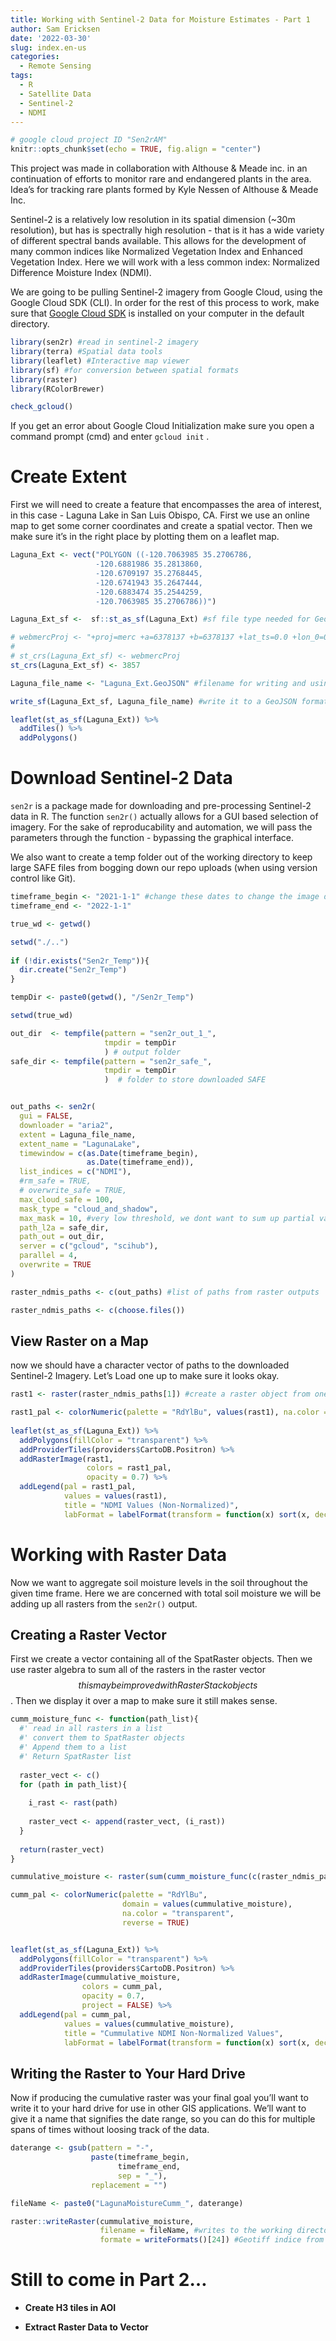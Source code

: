 ```yaml
---
title: Working with Sentinel-2 Data for Moisture Estimates - Part 1
author: Sam Ericksen
date: '2022-03-30'
slug: index.en-us
categories:
  - Remote Sensing
tags:
  - R
  - Satellite Data
  - Sentinel-2
  - NDMI
---
```


```r
# google cloud project ID "Sen2rAM"
knitr::opts_chunk$set(echo = TRUE, fig.align = "center")
```

This project was made in collaboration with Althouse & Meade inc. in an continuation of efforts to monitor rare and endangered plants in the area. Idea's for tracking rare plants formed by Kyle Nessen of Althouse & Meade Inc.

Sentinel-2 is a relatively low resolution in its spatial dimension (\~30m resolution), but has is spectrally high resolution - that is it has a wide variety of different spectral bands available. This allows for the development of many common indices like Normalized Vegetation Index and Enhanced Vegetation Index. Here we will work with a less common index: Normalized Difference Moisture Index (NDMI).

We are going to be pulling Sentinel-2 imagery from Google Cloud, using the Google Cloud SDK (CLI). In order for the rest of this process to work, make sure that [Google Cloud SDK](https://cloud.google.com/sdk/docs/install) is installed on your computer in the default directory.

```r
library(sen2r) #read in sentinel-2 imagery
library(terra) #Spatial data tools
library(leaflet) #Interactive map viewer
library(sf) #for conversion between spatial formats
library(raster)
library(RColorBrewer)

check_gcloud() 
```

If you get an error about Google Cloud Initialization make sure you open a command prompt (cmd) and enter `gcloud init` .

# Create Extent

First we will need to create a feature that encompasses the area of interest, in this case - Laguna Lake in San Luis Obispo, CA. First we use an online map to get some corner coordinates and create a spatial vector. Then we make sure it's in the right place by plotting them on a leaflet map.

```r

Laguna_Ext <- vect("POLYGON ((-120.7063985 35.2706786, 
                   -120.6881986 35.2813860, 
                   -120.6709197 35.2768445, 
                   -120.6741943 35.2647444,
                   -120.6883474 35.2544259, 
                   -120.7063985 35.2706786))")

Laguna_Ext_sf <-  sf::st_as_sf(Laguna_Ext) #sf file type needed for GeoJSON

# webmercProj <- "+proj=merc +a=6378137 +b=6378137 +lat_ts=0.0 +lon_0=0.0 +x_0=0.0 +y_0=0 +k=1.0 +units=m +nadgrids=@null +wktext  +no_defs"
# 
# st_crs(Laguna_Ext_sf) <- webmercProj
st_crs(Laguna_Ext_sf) <- 3857

Laguna_file_name <- "Laguna_Ext.GeoJSON" #filename for writing and using GeoJSON

write_sf(Laguna_Ext_sf, Laguna_file_name) #write it to a GeoJSON format for ingestion by sen2r()

leaflet(st_as_sf(Laguna_Ext)) %>% 
  addTiles() %>% 
  addPolygons()
```

# Download Sentinel-2 Data

`sen2r` is a package made for downloading and pre-processing Sentinel-2 data in R. The function `sen2r()` actually allows for a GUI based selection of imagery. For the sake of reproducability and automation, we will pass the parameters through the function - bypassing the graphical interface.

We also want to create a temp folder out of the working directory to keep large SAFE files from bogging down our repo uploads (when using version control like Git).

```r
timeframe_begin <- "2021-1-1" #change these dates to change the image download timeframe
timeframe_end <- "2022-1-1"

true_wd <- getwd()

setwd("./..")
 
if (!dir.exists("Sen2r_Temp")){
  dir.create("Sen2r_Temp")
}

tempDir <- paste0(getwd(), "/Sen2r_Temp")

setwd(true_wd)

out_dir  <- tempfile(pattern = "sen2r_out_1_", 
                     tmpdir = tempDir
                     ) # output folder
safe_dir <- tempfile(pattern = "sen2r_safe_",
                     tmpdir = tempDir
                     )  # folder to store downloaded SAFE


out_paths <- sen2r(
  gui = FALSE,
  downloader = "aria2",
  extent = Laguna_file_name,
  extent_name = "LagunaLake",
  timewindow = c(as.Date(timeframe_begin), 
                 as.Date(timeframe_end)),
  list_indices = c("NDMI"),
  #rm_safe = TRUE,
  # overwrite_safe = TRUE,
  max_cloud_safe = 100,
  mask_type = "cloud_and_shadow",
  max_mask = 10, #very low threshold, we dont want to sum up partial values
  path_l2a = safe_dir,
  path_out = out_dir,
  server = c("gcloud", "scihub"),
  parallel = 4,
  overwrite = TRUE
)

raster_ndmis_paths <- c(out_paths) #list of paths from raster outputs
```

```r
raster_ndmis_paths <- c(choose.files())
```

## View Raster on a Map

now we should have a character vector of paths to the downloaded Sentinel-2 Imagery. Let's Load one up to make sure it looks okay.

```r
rast1 <- raster(raster_ndmis_paths[1]) #create a raster object from one path

rast1_pal <- colorNumeric(palette = "RdYlBu", values(rast1), na.color = "transparent", reverse = TRUE)
  
leaflet(st_as_sf(Laguna_Ext)) %>% 
  addPolygons(fillColor = "transparent") %>% 
  addProviderTiles(providers$CartoDB.Positron) %>% 
  addRasterImage(rast1,
                 colors = rast1_pal,
                 opacity = 0.7) %>% 
  addLegend(pal = rast1_pal,
            values = values(rast1),
            title = "NDMI Values (Non-Normalized)",
            labFormat = labelFormat(transform = function(x) sort(x, decreasing = TRUE)))
```

# Working with Raster Data

Now we want to aggregate soil moisture levels in the soil throughout the given time frame. Here we are concerned with total soil moisture we will be adding up all rasters from the `sen2r()` output.

## Creating a Raster Vector

First we create a vector containing all of the SpatRaster objects. Then we use raster algebra to sum all of the rasters in the raster vector $$this may be improved with RasterStack objects$$. Then we display it over a map to make sure it still makes sense.

```r

cumm_moisture_func <- function(path_list){
  #' read in all rasters in a list
  #' convert them to SpatRaster objects
  #' Append them to a list
  #' Return SpatRaster list
  
  raster_vect <- c()
  for (path in path_list){
    
    i_rast <- rast(path)
    
    raster_vect <- append(raster_vect, (i_rast))
  }
  
  return(raster_vect)
}

cummulative_moisture <- raster(sum(cumm_moisture_func(c(raster_ndmis_paths)), na.rm = TRUE)) #Raster algebra - add all rasters together

cumm_pal <- colorNumeric(palette = "RdYlBu",
                         domain = values(cummulative_moisture), 
                         na.color = "transparent", 
                         reverse = TRUE)


leaflet(st_as_sf(Laguna_Ext)) %>% 
  addPolygons(fillColor = "transparent") %>% 
  addProviderTiles(providers$CartoDB.Positron) %>% 
  addRasterImage(cummulative_moisture,
                colors = cumm_pal,
                opacity = 0.7,
                project = FALSE) %>% 
  addLegend(pal = cumm_pal,
            values = values(cummulative_moisture),
            title = "Cummulative NDMI Non-Normalized Values",
            labFormat = labelFormat(transform = function(x) sort(x, decreasing = TRUE)))
```

## Writing the Raster to Your Hard Drive

Now if producing the cumulative raster was your final goal you'll want to write it to your hard drive for use in other GIS applications. We'll want to give it a name that signifies the date range, so you can do this for multiple spans of times without loosing track of the data.

```r

daterange <- gsub(pattern = "-", 
                  paste(timeframe_begin,
                        timeframe_end,
                        sep = "_"), 
                  replacement = "")

fileName <- paste0("LagunaMoistureCumm_", daterange)

raster::writeRaster(cummulative_moisture, 
                    filename = fileName, #writes to the working directory
                    formate = writeFormats()[24]) #Geotiff indice from formats list
```

# Still to come in Part 2...

-   **Create H3 tiles in AOI**

-   **Extract Raster Data to Vector**
